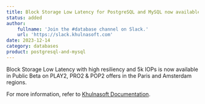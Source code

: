 ```yaml
---
title: Block Storage Low Latency for PostgreSQL and MySQL now available in Public Beta
status: added
author:
    fullname: 'Join the #database channel on Slack.'
    url: 'https://slack.khulnasoft.com'
date: 2023-12-14
category: databases
product: postgresql-and-mysql
---
```


Block Storage Low Latency with high resiliency and 5k IOPs is now available in Public Beta on PLAY2, PRO2 & POP2 offers in the Paris and Amsterdam regions.

For more information, refer to [Khulnasoft Documentation](/managed-databases/postgresql-and-mysql/concepts/#block-storage-low-latency).

